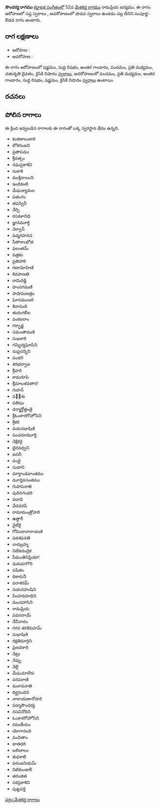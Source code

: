 {{Infobox ragam
	| name          	= సౌందర్య
	| synonym	    	= 
	| mela          	= 
	| chakra        	= 
	| janaka        	= 
	| type          	= సంపూర్ణ-శాడవ
	| arohanam      	= {{svaraC|S|R1|G3|P|M2|D2|N2}} 
	| avarohanam    	= {{svaraC|P|M2|G3|R1|S|N2}}
	| jeeva         	=
	| chhaya        	=
	| nyasa         	=
	| vishesha      	= 
	| equivalent  		= 
}}
{{కర్ణాటక సంగీత రాగాలు}}
'''సౌందర్య రాగము''' [[కర్ణాటక సంగీతం]]లో 52వ [[మేళకర్త రాగము]] రామప్రియ జన్యము.  ఈ రాగం ఆరోహణలో సప్త స్వరాలు , అవరోహణంలో షాడవ స్వరాలు ఉండడం వల్ల దీనిని సంపూర్ణ-ఔడవ రాగం అంటారు.


==రాగ లక్షణాలు==


* ఆరోహణ : {{svaraC|S|R1|G3|P|M2|D2|N2}} 
* అవరోహణ : {{svaraC|P|M2|G3|R1|S|N2}}

ఈ రాగం ఆరోహణంలో షడ్జమం, సుద్ద రిషభం, అంతర గాంధారం, పంచమం, ప్రతి మధ్యమం, చతుశృతి దైవతం, కైసికి నిషాదం [[స్వరాలు]], అవరోహణంలో పంచమం, ప్రతి మధ్యమం, అంతర గాంధారం, సుద్ద రిషభం, షడ్జమం, కైసికి నిషాదం [[స్వరాలు]] ఉంటాయి.

==రచనలు==



==పోలిన రాగాలు==
ఈ క్రింద ఇవ్వబడిన రాగాలకు ఈ రాగంతో ఒక్క స్వరస్థాన భేదం ఉన్నది.
* కంకణాలంకారి
* లోకరంజని
* ప్రతాపము
* శ్రీవత్సం
* నఘప్రకాశిని
* సుకాశి
* ముక్తిదాయిని
* ఇందికంటి
* మేఘశ్యామల
* పతంగం
* తపస్వినీ
* నేర్చి
* రసకళానిధి
* జ్ఞానమూర్తి
* నెర్వాన్
* పద్మగహనన
* సీతాకాంభోజి
* ఫలంతమ్
* పత్రకం
* ప్రతిహారి
* గణామోహిణి
* శివపాణతి
* రామిరెడ్డి
* హంసగమణి
* పాషామణత్రం
* ఘోసమంజరి
* శివానంది
* తురంగలీల
* పంకజరాం
* గర్భాద్జ
* సమంతామణి
* సుఖకారి
* గమ్భిర్యఘోసిని
* సుప్రసన్నిని
* పండగి
* శరభద్వాజ
* శ్రీహరి
* కామరూపి
* శ్రీమాబళవతార!
* గుహన్
* పల఼శు
* పతిషం
* ధర్మాగ్హోత్తంతై
* శ్రీఓంకారగోహోసిని
* శ్రీకరి
* నయనభాషిణి
* పంచమామూర్తి
* నెక్షికరై
* భైరవధ్వని
* జననీ
* పంధై
* సుభాని
* మార్తాండవాంతము
* మూర్తివసంతము
* గుహాపనాతి
* పురినగంధరి
* పదావి
* వేదవరపి
* రామామంత్రోహరి
* ఉత్తారీ
* నైటీకై
* గోవిందానారాయణి
* పదశపనతి
* నాదబ్రహ్మ
* నిటికచంద్రిక
* సీమంతినిప్రియా!
* మరువగగౌరి
* పషితం
* ధికారునీ
* పరాశరమ్
* నయనహుషిని
* సింహవరూధిని
* మందహాసిని
* రామప్రియ
* పవనరాయ్
* నేనీనాదం
* గగన శరశిరుహమ్
* సుభాషిణి
* రక్షతిమార్గిని
* ప్రణవకారి
* నెట్రు
* నెప్పు
* నెల్లి
* మేఘమాలేరు
* పరపరాణి
* మలాపనాతి
* దిర్ఘనందిని
* నారాయణానోహరి
* పద్మాసౌందర్య
* రసవినోదిని
* ఓంకారగోహోసిని
* రమణీయం
* యోగానంది
* పంచితాం
* జాతధరి
* బలిబాలం
* శుధశాలి
* పరంజనియమ్
* నిటికుండాలీ
* తరంజిత
* సకప్రకాశిని
* పుట్టపర్తి



[[వర్గం:మేళకర్త రాగాలు]]